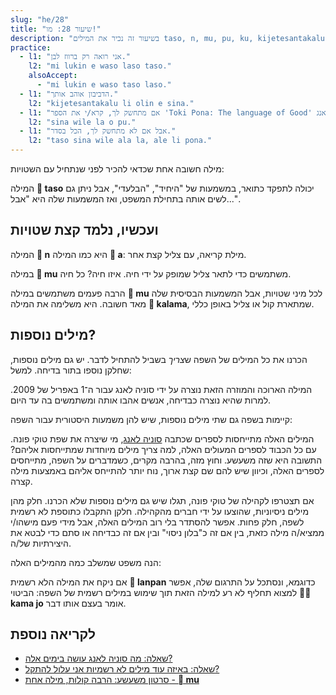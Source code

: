 ```yaml
---
slug: "he/28"
title: "שיעור 28: מו!"
description: "בשיעור זה נכיר את המילים taso, n, mu, pu, ku, kijetesantakalu!"
practice:
  - l1: "אני רואה רק ברווז לבן."
    l2: "mi lukin e waso laso taso."
    alsoAccept:
      - "mi lukin e waso taso laso."
  - l1: "הדביבון אוהב אותך."
    l2: "kijetesantakalu li olin e sina."
  - l1: "אם מתחשק לך, קרא/י את הספר 'Toki Pona: The language of Good' מאת סוניה לאנג."
    l2: "sina wile la o pu."
  - l1: "אבל אם לא מתחשק לך, הכל בסדר."
    l2: "taso sina wile ala la, ale li pona."
---
```




מילה חשובה אחת שכדאי להכיר לפני שנתחיל עם השטויות: 

<List>
  <Word sl="taso" m="רק, אבל" />
</List>

המילה **󱥨 taso** יכולה לתפקד כתואר, במשמעות של "היחיד", "הבלעדי", אבל ניתן גם לשים אותה בתחילת המשפט, ואז המשמעות שלה היא "אבל...".

<List>
  <Sentence sl="mi awen wan taso." m="נותרתי לבדי." />
  <Sentence sl="taso mi awen pilin pona." m="אבל אני שומר על מצב רוח טוב." />
</List>

## ועכשיו, נלמד קצת שטויות

המילה **󱦆 n** היא כמו המילה **󱤀 a**: מילת קריאה, עם צליל קצת אחר.

<List>
  <Word sl="n" m="הממ, אה..." />
  <Sentence sl="n... mi sona ala." m="אה... אני לא יודע." />
</List>

במילה **󱤹 mu** משתמשים כדי לתאר צליל שמופק על ידי חיה. איזו חיה? כל חיה.

<List>
  <Word sl="mu" m="מו, מיאו, הב הב, ציף ציף..." />
  <Sentence sl="soweli mute! mu mu mu mu mu mu." m="שש פרות! <a target='_blank' href='https://www.youtube.com/watch?v=xxClPfZDn-E'>לצפיה בסירטון</a>." />
</List>

הרבה פעמים משתמשים במילה **󱤹 mu** לכל מיני שטויות, אבל המשמעות הבסיסית שלה מאד חשובה. היא משלימה את המילה **󱤕 kalama**, שמתארת קול או צליל באופן כללי.

<List>
  <Sentence sl="mi kute e kalama suli." m="אני שומע/ת קול חזק." />
  <Sentence sl="mi kute e mu suli." m="אני שומע/ת דפיקה חזקה." />
</List>

## מילים נוספות?

הכרנו את כל המילים של השפה ש*צריך* בשביל להתחיל לדבר. יש גם מילים נוספות, שחלקן נוספו בתור בדיחה. למשל:

<List>
  <Word sl="kijetesantakalu" m="דביבון או בעל חיים דמוי דביבון, קואלה, פנדה אדומה וכו'" />
</List>

המילה הארוכה והמוזרה הזאת נוצרה על ידי סוניה לאנג עבור ה־1 באפריל של 2009. למרות שהיא נוצרה כבדיחה, אנשים אהבו אותה ומשתמשים בה עד היום.

קיימות בשפה גם שתי מילים נוספות, שיש להן משמעות היסטורית עבור השפה:

<List>
  <Word sl="pu" m="(התייחסות לספר) <i>Toki Pona: The Language of Good (2014)</i>, מאת סוניה לאנג" />
  <Word sl="ku" m="(התייחסות לספר) <i>Toki Pona Dictionary (2021)</i>, מאת סוניה לאנג" />
</List>

המילים האלה מתייחסות לספרים שכתבה [סוניה לאנג](https://tokipona.org), מי שיצרה את שפת טוקי פונה. עם כל הכבוד לספרים המעולים האלה, למה צריך מילים מיוחדות שמתייחסות אליהם? התשובה היא שזה משעשע. וחוץ מזה, בהרבה מקרים, כשמדברים על השפה, מתייחסים לספרים האלה, וכיוון שיש להם שם קצת ארוך, נוח יותר להתייחס אליהם באמצעות מילה קצרה. 

אם תצטרפו לקהילה של טוקי פונה, תגלו שיש גם מילים נוספות שלא הכרנו. חלק מהן מילים ניסיוניות, שהוצעו על ידי חברים מהקהילה. חלקן התקבלו כתוספת לא רשמית לשפה, חלק פחות. אפשר להסתדר בלי רוב המילים האלה, אבל מידי פעם מישהו/י ממציא/ה מילה כזאת, בין אם זה כ"בלון ניסוי" ובין אם זה כבדיחה או סתם כדי לבטא את היצירתיות של/ה.

הנה משפט שמשלב כמה מהמילים האלה:
<List>
  <Sentence sl="kijetesantakalu tonsi li lanpan ala lanpan e soko?" m="האם דביבון א-בינארי גונב פטריות?" />
</List>

אם ניקח את המילה הלא רשמית **󱦅 lanpan** כדוגמא, ונסתכל על התרגום שלה, אפשר למצוא תחליף לא רע למילה הזאת תוך שימוש במילים רשמית של השפה: הביטוי **󱤖󱤓 kama jo** אומר בעצם אותו דבר.

<Practice exercises={frontmatter.practice} client:load />

## לקריאה נוספת
* [שאלה: מה סוניה לאנג עושה בימים אלה?](/he/jan-sonja/)
* [שאלה: באיזה עוד מילים לא רשמיות אני עלול להתקל?](en/uncommon-words/)
* [סרטון משעשע: הרבה קולות, מילה אחת - **󱤹 mu**](https://www.youtube.com/watch?v=zh-kLJI43xw)

